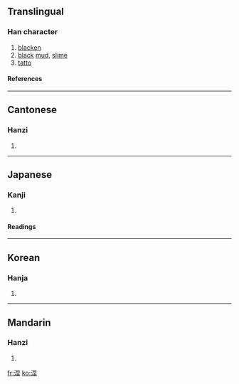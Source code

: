 ==Translingual==
===Han character===
{{Han char|rn=85|rad=水|as=07|sn=10|four=3611<sub>4</sub>|canj=水日土 (EAG)}}
# [[blacken]]
# [[black]] [[mud]], [[slime]]
# [[tatto]]<!-- shouldn't this be "[[tattoo]]"? -->
====References====
{{Han ref|kx=0626.030|dkj=17521|dj=1027.120|hdz=31623.020|uh=6D85|ud=28037|bh=AF49|bd=44873}}

----
==Cantonese==
===Hanzi===
{{yue-hanzi|jyut=|y=nip6}}
# {{defn|Cantonese}}

----
==Japanese==
===Kanji===
{{ja-kanji|grade=|rs=水07}}
# {{defn|Japanese}} 
====Readings====
{{ja-readings|on=[[ねつ]] (netsu), [[でつ]] (detsu)|kun=[[そめる]] (someru)}}

----
==Korean==
===Hanja===
{{ko-hanja|hangeul=[[녈]]>[[열]], [[날]]|eumhun=|rv=nyeol>yeol, nal|mr=nyŏl>yŏl, nal|y=nyel>yel, nal}}
# {{defn|Korean}}

----
==Mandarin==
===Hanzi===
{{cmn-hanzi|pin=[[niè]] (nie4)|wg=nieh<sup>4</sup>}}
# {{defn|Mandarin}}

[[fr:涅]]
[[ko:涅]]